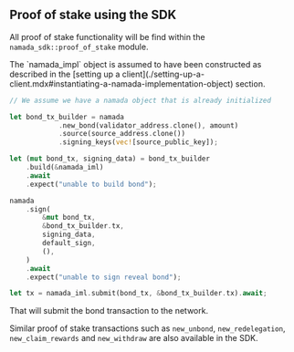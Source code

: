 
## Proof of stake using the SDK

All proof of stake functionality will be find within the `namada_sdk::proof_of_stake` module.

<Callout type="info">
The `namada_impl` object is assumed to have been constructed as described in the [setting up a client](./setting-up-a-client.mdx#instantiating-a-namada-implementation-object) section.
</Callout>

```rust 
// We assume we have a namada object that is already initialized

let bond_tx_builder = namada            
            .new_bond(validator_address.clone(), amount)
            .source(source_address.clone())
            .signing_keys(vec![source_public_key]);

let (mut bond_tx, signing_data) = bond_tx_builder
    .build(&namada_iml)
    .await
    .expect("unable to build bond");

namada
    .sign(
        &mut bond_tx,
        &bond_tx_builder.tx,
        signing_data,
        default_sign,
        (),
    )
    .await
    .expect("unable to sign reveal bond");

let tx = namada_iml.submit(bond_tx, &bond_tx_builder.tx).await;
```

That will submit the bond transaction to the network.

Similar proof of stake transactions such as `new_unbond`, `new_redelegation`, `new_claim_rewards` and `new_withdraw` are also available in the SDK.

